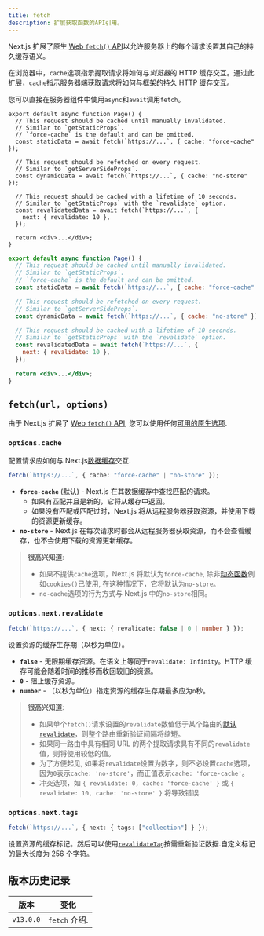 ```yaml
---
title: fetch
description: 扩展获取函数的API引用。
---
```


Next.js 扩展了原生 [Web `fetch()` API](https://developer.mozilla.org/docs/Web/API/Fetch_API)以允许服务器上的每个请求设置其自己的持久缓存语义。

在浏览器中，`cache`选项指示提取请求将如何与*浏览器*的 HTTP 缓存交互。通过此扩展，`cache`指示服务器端获取请求将如何与框架的持久 HTTP 缓存交互。

您可以直接在服务器组件中使用`async`和`await`调用`fetch`。

```tsx filename="app/page.tsx" switcher
export default async function Page() {
  // This request should be cached until manually invalidated.
  // Similar to `getStaticProps`.
  // `force-cache` is the default and can be omitted.
  const staticData = await fetch(`https://...`, { cache: "force-cache" });

  // This request should be refetched on every request.
  // Similar to `getServerSideProps`.
  const dynamicData = await fetch(`https://...`, { cache: "no-store" });

  // This request should be cached with a lifetime of 10 seconds.
  // Similar to `getStaticProps` with the `revalidate` option.
  const revalidatedData = await fetch(`https://...`, {
    next: { revalidate: 10 },
  });

  return <div>...</div>;
}
```

```jsx filename="app/page.js" switcher
export default async function Page() {
  // This request should be cached until manually invalidated.
  // Similar to `getStaticProps`.
  // `force-cache` is the default and can be omitted.
  const staticData = await fetch(`https://...`, { cache: "force-cache" });

  // This request should be refetched on every request.
  // Similar to `getServerSideProps`.
  const dynamicData = await fetch(`https://...`, { cache: "no-store" });

  // This request should be cached with a lifetime of 10 seconds.
  // Similar to `getStaticProps` with the `revalidate` option.
  const revalidatedData = await fetch(`https://...`, {
    next: { revalidate: 10 },
  });

  return <div>...</div>;
}
```

## `fetch(url, options)`

由于 Next.js 扩展了 [Web `fetch()` API](https://developer.mozilla.org/docs/Web/API/Fetch_API), 您可以使用任何[可用的原生选项](https://developer.mozilla.org/docs/Web/API/fetch#parameters).

### `options.cache`

配置请求应如何与 Next.js[数据缓存](/docs/app/building-your-application/caching#data-cache)交互.

```ts
fetch(`https://...`, { cache: "force-cache" | "no-store" });
```

- **`force-cache`** (默认) - Next.js 在其数据缓存中查找匹配的请求。
  - 如果有匹配并且是新的，它将从缓存中返回。
  - 如果没有匹配或匹配过时，Next.js 将从远程服务器获取资源，并使用下载的资源更新缓存。
- **`no-store`** - Next.js 在每次请求时都会从远程服务器获取资源，而不会查看缓存，也不会使用下载的资源更新缓存。

> **很高兴知道**:
>
> - 如果不提供`cache`选项，Next.js 将默认为`force-cache`, 除非[动态函数](/docs/app/building-your-application/rendering/server-components#server-rendering-strategies#dynamic-functions)例如`cookies()`已使用, 在这种情况下，它将默认为`no-store`。
> - `no-cache`选项的行为方式与 Next.js 中的`no-store`相同。

### `options.next.revalidate`

```ts
fetch(`https://...`, { next: { revalidate: false | 0 | number } });
```

设置资源的缓存生存期（以秒为单位）。

- **`false`** - 无限期缓存资源。在语义上等同于`revalidate: Infinity`。HTTP 缓存可能会随着时间的推移而收回较旧的资源。
- **`0`** - 阻止缓存资源。
- **`number`** - （以秒为单位）指定资源的缓存生存期最多应为`n`秒。

> **很高兴知道**:
>
> - 如果单个`fetch()`请求设置的`revalidate`数值低于某个路由的[默认 `revalidate`](/docs/app/api-reference/file-conventions/route-segment-config#revalidate)，则整个路由重新验证间隔将缩短。
> - 如果同一路由中具有相同 URL 的两个提取请求具有不同的`revalidate`值，则将使用较低的值。
> - 为了方便起见, 如果将`revalidate`设置为数字，则不必设置`cache`选项，因为`0`表示`cache: 'no-store'`，而正值表示`cache: 'force-cache'`。
> - 冲突选项，如 `{ revalidate: 0, cache: 'force-cache' }` 或 `{ revalidate: 10, cache: 'no-store' }` 将导致错误.

### `options.next.tags`

```ts
fetch(`https://...`, { next: { tags: ["collection"] } });
```

设置资源的缓存标记。然后可以使用[`revalidateTag`](https://nextjs.org/docs/app/api-reference/functions/revalidateTag)按需重新验证数据.自定义标记的最大长度为 256 个字符。

## 版本历史记录

| 版本      | 变化          |
| --------- | ------------- |
| `v13.0.0` | `fetch` 介绍. |
